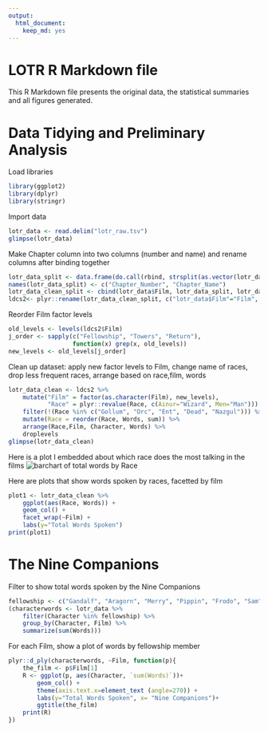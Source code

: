 ```yaml
---
output:
  html_document:
    keep_md: yes
---
```

LOTR R Markdown file
========================================================

This R Markdown file presents the original data, the statistical summaries and all figures generated.

# Data Tidying and Preliminary Analysis

Load libraries

```r
library(ggplot2)
library(dplyr)
library(stringr)
```

Import data

```r
lotr_data <- read.delim("lotr_raw.tsv")
glimpse(lotr_data)
```

Make Chapter column into two columns (number and name) and rename columns after binding together

```r
lotr_data_split <- data.frame(do.call(rbind, strsplit(as.vector(lotr_data$Chapter), split = ":")))
names(lotr_data_split) <- c("Chapter_Number", "Chapter_Name")
lotr_data_clean_split <- cbind(lotr_data$Film, lotr_data_split, lotr_data$Character, lotr_data$Race, lotr_data$Words)
ldcs2<- plyr::rename(lotr_data_clean_split, c("lotr_data$Film"="Film", "lotr_data$Character"="Character", "lotr_data$Race"="Race", "lotr_data$Words"="Words"))
```

Reorder Film factor levels

```r
old_levels <- levels(ldcs2$Film)
j_order <- sapply(c("Fellowship", "Towers", "Return"),
				  function(x) grep(x, old_levels))
new_levels <- old_levels[j_order]
```

Clean up dataset: apply new factor levels to Film, change name of races, drop less frequent races, arrange based on race,film, words

```r
lotr_data_clean <- ldcs2 %>% 
	mutate("Film" = factor(as.character(Film), new_levels),
		   "Race" = plyr::revalue(Race, c(Ainur="Wizard", Men="Man"))) %>% 
	filter(!(Race %in% c("Gollum", "Orc", "Ent", "Dead", "Nazgul"))) %>% 
	mutate(Race = reorder(Race, Words, sum)) %>% 
	arrange(Race,Film, Character, Words) %>% 
	droplevels
glimpse(lotr_data_clean)
```

Here is a plot I embedded about which race does the most talking in the films
![barchart of total words by Race](barchart_total-words-by-race.png)

Here are plots that show words spoken by races, facetted by film

```r
plot1 <- lotr_data_clean %>% 
	ggplot(aes(Race, Words)) + 
	geom_col() +
	facet_wrap(~Film) +
	labs(y="Total Words Spoken") 
print(plot1)
```

# The Nine Companions

Filter to show total words spoken by the Nine Companions

```r
fellowship <- c("Gandalf", "Aragorn", "Merry", "Pippin", "Frodo", "Sam", "Gimli", "Legolas", "Boromir")
(characterwords <- lotr_data %>% 
	filter(Character %in% fellowship) %>% 
	group_by(Character, Film) %>% 
	summarize(sum(Words)))
```

For each Film, show a plot of words by fellowship member

```r
plyr::d_ply(characterwords, ~Film, function(p){
	the_film <- p$Film[1]
	R <- ggplot(p, aes(Character, `sum(Words)`))+ 
		geom_col() +
		theme(axis.text.x=element_text (angle=270)) +
		labs(y="Total Words Spoken", x= "Nine Companions")+
		ggtitle(the_film)
	print(R)
})
```



